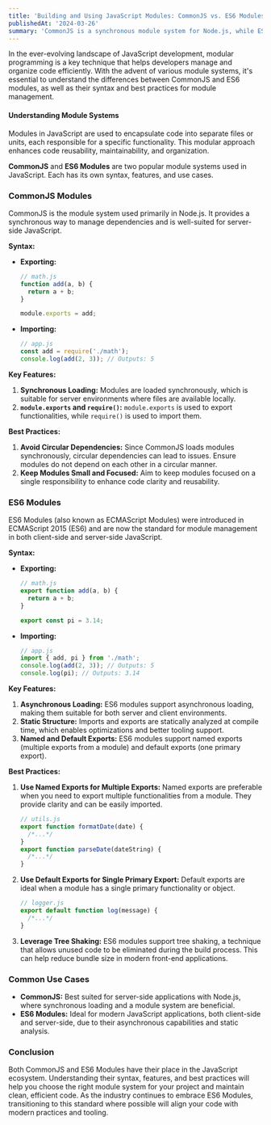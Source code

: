 ```yaml
---
title: 'Building and Using JavaScript Modules: CommonJS vs. ES6 Modules'
publishedAt: '2024-03-26'
summary: 'CommonJS is a synchronous module system for Node.js, while ES6 Modules offer asynchronous loading and static structure for both client and server-side JavaScript.'
---
```


In the ever-evolving landscape of JavaScript development, modular programming is a key technique that helps developers manage and organize code efficiently. With the advent of various module systems, it's essential to understand the differences between CommonJS and ES6 modules, as well as their syntax and best practices for module management.

#### Understanding Module Systems

Modules in JavaScript are used to encapsulate code into separate files or units, each responsible for a specific functionality. This modular approach enhances code reusability, maintainability, and organization.

**CommonJS** and **ES6 Modules** are two popular module systems used in JavaScript. Each has its own syntax, features, and use cases.

### CommonJS Modules

CommonJS is the module system used primarily in Node.js. It provides a synchronous way to manage dependencies and is well-suited for server-side JavaScript.

**Syntax:**

- **Exporting:**

  ```javascript
  // math.js
  function add(a, b) {
    return a + b;
  }

  module.exports = add;
  ```

- **Importing:**
  ```javascript
  // app.js
  const add = require('./math');
  console.log(add(2, 3)); // Outputs: 5
  ```

**Key Features:**

1. **Synchronous Loading:** Modules are loaded synchronously, which is suitable for server environments where files are available locally.
2. **`module.exports` and `require()`:** `module.exports` is used to export functionalities, while `require()` is used to import them.

**Best Practices:**

1. **Avoid Circular Dependencies:** Since CommonJS loads modules synchronously, circular dependencies can lead to issues. Ensure modules do not depend on each other in a circular manner.
2. **Keep Modules Small and Focused:** Aim to keep modules focused on a single responsibility to enhance code clarity and reusability.

### ES6 Modules

ES6 Modules (also known as ECMAScript Modules) were introduced in ECMAScript 2015 (ES6) and are now the standard for module management in both client-side and server-side JavaScript.

**Syntax:**

- **Exporting:**

  ```javascript
  // math.js
  export function add(a, b) {
    return a + b;
  }

  export const pi = 3.14;
  ```

- **Importing:**
  ```javascript
  // app.js
  import { add, pi } from './math';
  console.log(add(2, 3)); // Outputs: 5
  console.log(pi); // Outputs: 3.14
  ```

**Key Features:**

1. **Asynchronous Loading:** ES6 modules support asynchronous loading, making them suitable for both server and client environments.
2. **Static Structure:** Imports and exports are statically analyzed at compile time, which enables optimizations and better tooling support.
3. **Named and Default Exports:** ES6 modules support named exports (multiple exports from a module) and default exports (one primary export).

**Best Practices:**

1. **Use Named Exports for Multiple Exports:** Named exports are preferable when you need to export multiple functionalities from a module. They provide clarity and can be easily imported.

   ```javascript
   // utils.js
   export function formatDate(date) {
     /*...*/
   }
   export function parseDate(dateString) {
     /*...*/
   }
   ```

2. **Use Default Exports for Single Primary Export:** Default exports are ideal when a module has a single primary functionality or object.

   ```javascript
   // logger.js
   export default function log(message) {
     /*...*/
   }
   ```

3. **Leverage Tree Shaking:** ES6 modules support tree shaking, a technique that allows unused code to be eliminated during the build process. This can help reduce bundle size in modern front-end applications.

### Common Use Cases

- **CommonJS:** Best suited for server-side applications with Node.js, where synchronous loading and a module system are beneficial.
- **ES6 Modules:** Ideal for modern JavaScript applications, both client-side and server-side, due to their asynchronous capabilities and static analysis.

### Conclusion

Both CommonJS and ES6 Modules have their place in the JavaScript ecosystem. Understanding their syntax, features, and best practices will help you choose the right module system for your project and maintain clean, efficient code. As the industry continues to embrace ES6 Modules, transitioning to this standard where possible will align your code with modern practices and tooling.
